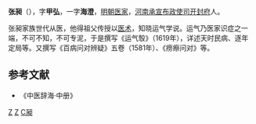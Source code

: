 {{Otheruses|張昶}}
'''张昶'''（{{bd|?||?||}}），字'''甲弘'''，一字'''海澄'''，[[明朝|明朝]][[医家|医家]]，[[河南承宣布政使司|河南承宣布政使司]][[开封府|开封府]]人。

张昶家族世代从医，他得祖父传授以[[中医|医术]]，知晓运气学说。运气乃医家识症之一端，不可不知，不可专泥，于是撰写《运气彀》（1619年），详述天时民病、逐年定局等。又撰写《百病问对辨疑》五卷（1581年）、《痨瘵问对》等。

==参考文献==
*《中医辞海·中册》
[[category:明朝醫學家|Z]]
[[category:开封人|Z]]
[[category:张姓|C昶]]